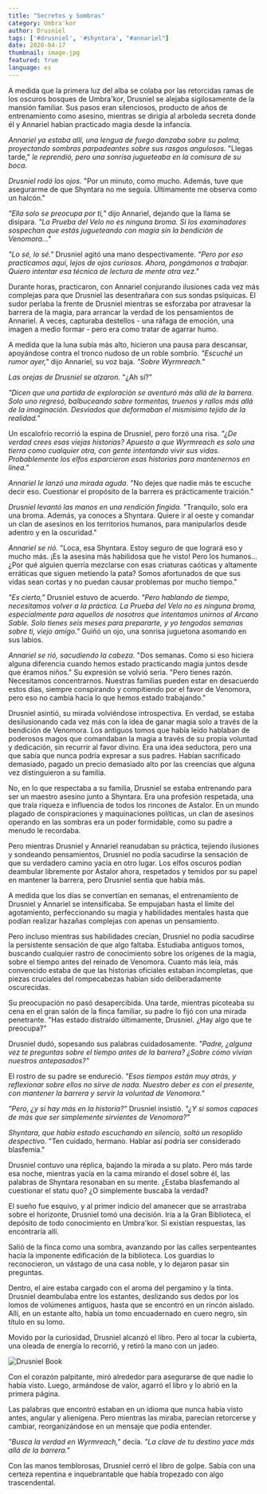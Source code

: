 ```yaml
---
title: "Secretos y Sombras"
category: Umbra'kor
author: Drusniel
tags: ['#drusniel', '#shyntara', "#annariel"]
date: 2020-04-17
thumbnail: image.jpg
featured: true
language: es
---
```


A medida que la primera luz del alba se colaba por las retorcidas ramas de los oscuros bosques de Umbra'kor, Drusniel se alejaba sigilosamente de la mansión familiar. Sus pasos eran silenciosos, producto de años de entrenamiento como asesino, mientras se dirigía al arboleda secreta donde él y Annariel habían practicado magia desde la infancia.

*Annariel ya estaba allí, una lengua de fuego danzaba sobre su palma, proyectando sombras parpadeantes sobre sus rasgos angulosos.* "Llegas tarde," *le reprendió, pero una sonrisa jugueteaba en la comisura de su boca.*

*Drusniel rodó los ojos.* "Por un minuto, como mucho. Además, tuve que asegurarme de que Shyntara no me seguía. Últimamente me observa como un halcón."

*"Ella solo se preocupa por ti,"* dijo Annariel, dejando que la llama se disipara. *"La Prueba del Velo no es ninguna broma. Si los examinadores sospechan que estás jugueteando con magia sin la bendición de Venomora..."*

*"Lo sé, lo sé."* Drusniel agitó una mano despectivamente. *"Pero por eso practicamos aquí, lejos de ojos curiosos. Ahora, pongámonos a trabajar. Quiero intentar esa técnica de lectura de mente otra vez."*

Durante horas, practicaron, con Annariel conjurando ilusiones cada vez más complejas para que Drusniel las desentrañara con sus sondas psíquicas. El sudor perlaba la frente de Drusniel mientras se esforzaba por atravesar la barrera de la magia, para arrancar la verdad de los pensamientos de Annariel. A veces, capturaba destellos - una ráfaga de emoción, una imagen a medio formar - pero era como tratar de agarrar humo.

A medida que la luna subía más alto, hicieron una pausa para descansar, apoyándose contra el tronco nudoso de un roble sombrío. *"Escuché un rumor ayer,"* dijo Annariel, su voz baja. *"Sobre Wyrmreach."*

*Las orejas de Drusniel se alzaron.* "¿Ah sí?"

*"Dicen que una partida de exploración se aventuró más allá de la barrera. Solo uno regresó, balbuceando sobre tormentas, truenos y rallos más allá de la imaginación. Desviados que deformaban el mismísimo tejido de la realidad."*

Un escalofrío recorrió la espina de Drusniel, pero forzó una risa. *"¿De verdad crees esas viejas historias? Apuesto a que Wyrmreach es solo una tierra como cualquier otra, con gente intentando vivir sus vidas. Probablemente los elfos esparcieron esas historias para mantenernos en línea."*

*Annariel le lanzó una mirada aguda.* "No dejes que nadie más te escuche decir eso. Cuestionar el propósito de la barrera es prácticamente traición."

*Drusniel levantó las manos en una rendición fingida.* "Tranquilo, solo era una broma. Además, ya conoces a Shyntara. Quiere ir al oeste y comandar un clan de asesinos en los territorios humanos, para manipularlos desde adentro y en la oscuridad."

*Annariel se rió.* "Loca, esa Shyntara. Estoy seguro de que logrará eso y mucho más. ¡Es la asesina más habilidosa que he visto! Pero los humanos... ¿Por qué alguien querría mezclarse con esas criaturas caóticas y altamente erráticas que siguen metiendo la pata? Somos afortunados de que sus vidas sean cortas y no puedan causar problemas por mucho tiempo."

*"Es cierto,"* Drusniel estuvo de acuerdo. *"Pero hablando de tiempo, necesitamos volver a la práctica. La Prueba del Velo no es ninguna broma, especialmente para aquellos de nosotros que intentamos unirnos al Arcano Sable. Solo tienes seis meses para prepararte, y yo tengodos semanas sobre ti, viejo amigo."* Guiñó un ojo, una sonrisa juguetona asomando en sus labios.

*Annariel se rió, sacudiendo la cabeza.* "Dos semanas. Como si eso hiciera alguna diferencia cuando hemos estado practicando magia juntos desde que éramos niños." Su expresión se volvió seria. "Pero tienes razón. Necesitamos concentrarnos. Nuestras familias pueden estar en desacuerdo estos días, siempre conspirando y compitiendo por el favor de Venomora, pero eso no cambia hacia lo que hemos estado trabajando."

Drusniel asintió, su mirada volviéndose introspectiva. En verdad, se estaba desilusionando cada vez más con la idea de ganar magia solo a través de la bendición de Venomora. Los antiguos tomos que había leído hablaban de poderosos magos que comandaban la magia a través de su propia voluntad y dedicación, sin recurrir al favor divino. Era una idea seductora, pero una que sabía que nunca podría expresar a sus padres. Habían sacrificado demasiado, pagado un precio demasiado alto por las creencias que alguna vez distinguieron a su familia.

No, en lo que respectaba a su familia, Drusniel se estaba entrenando para ser un maestro asesino junto a Shyntara. Era una profesión respetada, una que traía riqueza e influencia de todos los rincones de Astalor. En un mundo plagado de conspiraciones y maquinaciones políticas, un clan de asesinos operando en las sombras era un poder formidable, como su padre a menudo le recordaba.

Pero mientras Drusniel y Annariel reanudaban su práctica, tejiendo ilusiones y sondeando pensamientos, Drusniel no podía sacudirse la sensación de que su verdadero camino yacía en otro lugar. Los elfos oscuros podían deambular libremente por Astalor ahora, respetados y temidos por su papel en mantener la barrera, pero Drusniel sentía que había más.

A medida que los días se convertían en semanas, el entrenamiento de Drusniel y Annariel se intensificaba. Se empujaban hasta el límite del agotamiento, perfeccionando su magia y habilidades mentales hasta que podían realizar hazañas complejas con apenas un pensamiento.

Pero incluso mientras sus habilidades crecían, Drusniel no podía sacudirse la persistente sensación de que algo faltaba. Estudiaba antiguos tomos, buscando cualquier rastro de conocimiento sobre los orígenes de la magia, sobre el tiempo antes del reinado de Venomora. Cuanto más leía, más convencido estaba de que las historias oficiales estaban incompletas, que piezas cruciales del rompecabezas habían sido deliberadamente oscurecidas.

Su preocupación no pasó desapercibida. Una tarde, mientras picoteaba su cena en el gran salón de la finca familiar, su padre lo fijó con una mirada penetrante. "Has estado distraído últimamente, Drusniel. ¿Hay algo que te preocupa?"

Drusniel dudó, sopesando sus palabras cuidadosamente. *"Padre, ¿alguna vez te preguntas sobre el tiempo antes de la barrera? ¿Sobre cómo vivían nuestros antepasados?"*

El rostro de su padre se endureció. *"Esos tiempos están muy atrás, y reflexionar sobre ellos no sirve de nada. Nuestro deber es con el presente, con mantener la barrera y servir la voluntad de Venomora."*

*"Pero, ¿y si hay más en la historia?"* Drusniel insistió. *"¿Y si somos capaces de más que ser simplemente sirvientes de Venomora?"*

*Shyntara, que había estado escuchando en silencio, soltó un resoplido despectivo.* "Ten cuidado, hermano. Hablar así podría ser considerado blasfemia."

Drusniel contuvo una réplica, bajando la mirada a su plato. Pero más tarde esa noche, mientras yacía en la cama mirando el dosel sobre él, las palabras de Shyntara resonaban en su mente. ¿Estaba blasfemando al cuestionar el statu quo? ¿O simplemente buscaba la verdad?

El sueño fue esquivo, y al primer indicio del amanecer que se arrastraba sobre el horizonte, Drusniel tomó una decisión. Iría a la Gran Biblioteca, el depósito de todo conocimiento en Umbra'kor. Si existían respuestas, las encontraría allí.

Salió de la finca como una sombra, avanzando por las calles serpenteantes hacia la imponente edificación de la biblioteca. Los guardias lo reconocieron, un vástago de una casa noble, y lo dejaron pasar sin preguntas.

Dentro, el aire estaba cargado con el aroma del pergamino y la tinta. Drusniel deambulaba entre los estantes, deslizando sus dedos por los lomos de volúmenes antiguos, hasta que se encontró en un rincón aislado. Allí, en un estante alto, había un tomo encuadernado en cuero negro, sin título en su lomo.

Movido por la curiosidad, Drusniel alcanzó el libro. Pero al tocar la cubierta, una oleada de energía lo recorrió, y retiró la mano con un jadeo.

![Drusniel Book](https://i.imgur.com/RVDXMu7.png)

Con el corazón palpitante, miró alrededor para asegurarse de que nadie lo había visto. Luego, armándose de valor, agarró el libro y lo abrió en la primera página.

Las palabras que encontró estaban en un idioma que nunca había visto antes, angular y alienígena. Pero mientras las miraba, parecían retorcerse y cambiar, reorganizándose en un mensaje que podía entender.

*"Busca la verdad en Wyrmreach,"* decía. *"La clave de tu destino yace más allá de la barrera."*

Con las manos temblorosas, Drusniel cerró el libro de golpe. Sabía con una certeza repentina e inquebrantable que había tropezado con algo trascendental.



